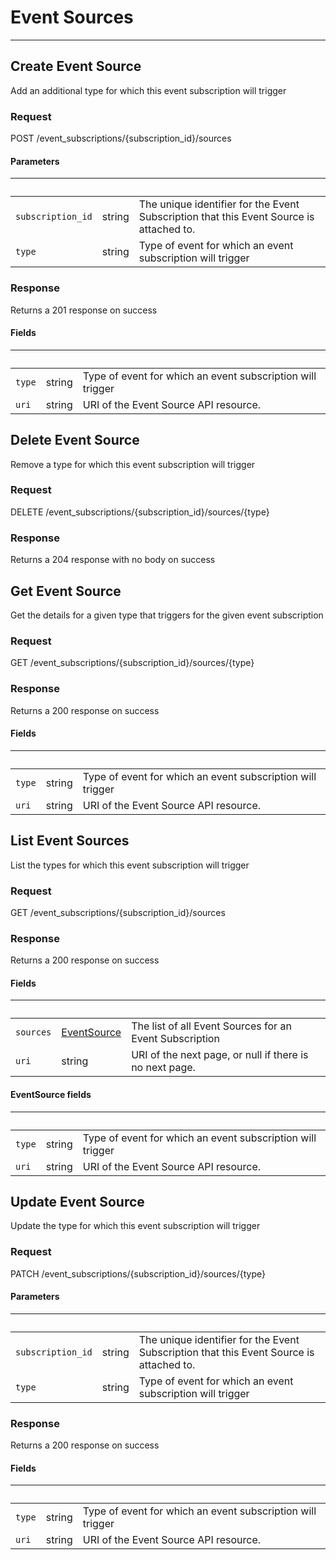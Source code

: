 
# Event Sources

---

## Create Event Source

Add an additional type for which this event subscription will trigger

### Request

POST /event_subscriptions/{subscription_id}/sources

<EventSourcesCreateRequest />

#### Parameters

| &nbsp;            | &nbsp; | &nbsp;                                                                                  |
| ----------------- | ------ | --------------------------------------------------------------------------------------- |
| `subscription_id` | string | The unique identifier for the Event Subscription that this Event Source is attached to. |
| `type`            | string | Type of event for which an event subscription will trigger                              |

### Response

Returns a 201 response on success

<EventSourcesCreateResponse />

#### Fields

| &nbsp; | &nbsp; | &nbsp;                                                     |
| ------ | ------ | ---------------------------------------------------------- |
| `type` | string | Type of event for which an event subscription will trigger |
| `uri`  | string | URI of the Event Source API resource.                      |

## Delete Event Source

Remove a type for which this event subscription will trigger

### Request

DELETE /event_subscriptions/{subscription_id}/sources/{type}

<EventSourcesDeleteRequest />

### Response

Returns a 204 response with no body on success

## Get Event Source

Get the details for a given type that triggers for the given event subscription

### Request

GET /event_subscriptions/{subscription_id}/sources/{type}

<EventSourcesGetRequest />

### Response

Returns a 200 response on success

<EventSourcesGetResponse />

#### Fields

| &nbsp; | &nbsp; | &nbsp;                                                     |
| ------ | ------ | ---------------------------------------------------------- |
| `type` | string | Type of event for which an event subscription will trigger |
| `uri`  | string | URI of the Event Source API resource.                      |

## List Event Sources

List the types for which this event subscription will trigger

### Request

GET /event_subscriptions/{subscription_id}/sources

<EventSourcesListRequest />

### Response

Returns a 200 response on success

<EventSourcesListResponse />

#### Fields

| &nbsp;    | &nbsp;                             | &nbsp;                                                  |
| --------- | ---------------------------------- | ------------------------------------------------------- |
| `sources` | [EventSource](#eventsource-fields) | The list of all Event Sources for an Event Subscription |
| `uri`     | string                             | URI of the next page, or null if there is no next page. |

#### EventSource fields

| &nbsp; | &nbsp; | &nbsp;                                                     |
| ------ | ------ | ---------------------------------------------------------- |
| `type` | string | Type of event for which an event subscription will trigger |
| `uri`  | string | URI of the Event Source API resource.                      |

## Update Event Source

Update the type for which this event subscription will trigger

### Request

PATCH /event_subscriptions/{subscription_id}/sources/{type}

<EventSourcesUpdateRequest />

#### Parameters

| &nbsp;            | &nbsp; | &nbsp;                                                                                  |
| ----------------- | ------ | --------------------------------------------------------------------------------------- |
| `subscription_id` | string | The unique identifier for the Event Subscription that this Event Source is attached to. |
| `type`            | string | Type of event for which an event subscription will trigger                              |

### Response

Returns a 200 response on success

<EventSourcesUpdateResponse />

#### Fields

| &nbsp; | &nbsp; | &nbsp;                                                     |
| ------ | ------ | ---------------------------------------------------------- |
| `type` | string | Type of event for which an event subscription will trigger |
| `uri`  | string | URI of the Event Source API resource.                      |
